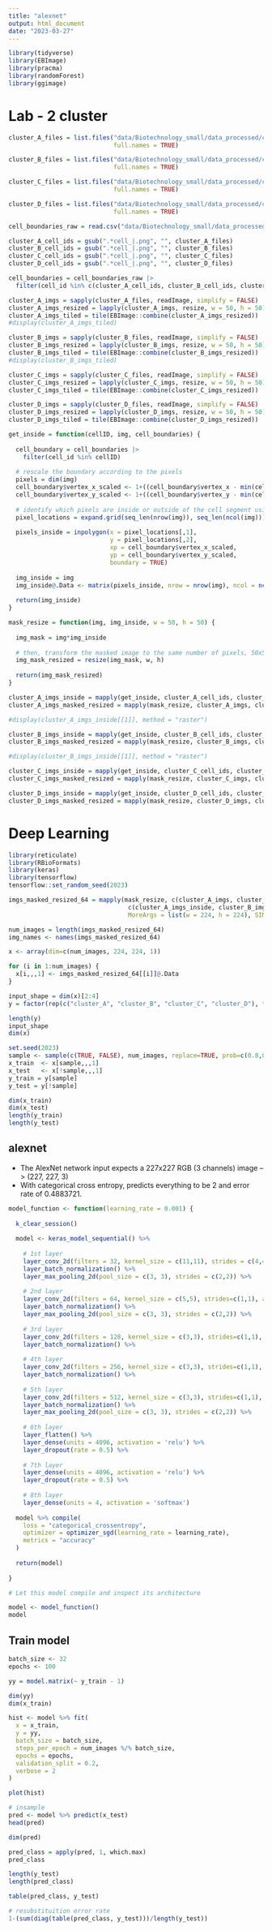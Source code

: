 ```yaml
---
title: "alexnet"
output: html_document
date: "2023-03-27"
---
```

```r
library(tidyverse)
library(EBImage)
library(pracma)
library(randomForest)
library(ggimage)
```

# Lab - 2 cluster

```r
cluster_A_files = list.files("data/Biotechnology_small/data_processed/cell_images/cluster_8/",
                             full.names = TRUE)

cluster_B_files = list.files("data/Biotechnology_small/data_processed/cell_images/cluster_13/",
                             full.names = TRUE)

cluster_C_files = list.files("data/Biotechnology_small/data_processed/cell_images/cluster_22/",
                             full.names = TRUE)

cluster_D_files = list.files("data/Biotechnology_small/data_processed/cell_images/cluster_2/",
                             full.names = TRUE)

cell_boundaries_raw = read.csv("data/Biotechnology_small/data_processed/cell_boundaries.csv.gz")

cluster_A_cell_ids = gsub(".*cell_|.png", "", cluster_A_files)
cluster_B_cell_ids = gsub(".*cell_|.png", "", cluster_B_files)
cluster_C_cell_ids = gsub(".*cell_|.png", "", cluster_C_files)
cluster_D_cell_ids = gsub(".*cell_|.png", "", cluster_D_files)

cell_boundaries = cell_boundaries_raw |>
  filter(cell_id %in% c(cluster_A_cell_ids, cluster_B_cell_ids, cluster_C_cell_ids, cluster_D_cell_ids))

cluster_A_imgs = sapply(cluster_A_files, readImage, simplify = FALSE)
cluster_A_imgs_resized = lapply(cluster_A_imgs, resize, w = 50, h = 50)
cluster_A_imgs_tiled = tile(EBImage::combine(cluster_A_imgs_resized))
#display(cluster_A_imgs_tiled)

cluster_B_imgs = sapply(cluster_B_files, readImage, simplify = FALSE)
cluster_B_imgs_resized = lapply(cluster_B_imgs, resize, w = 50, h = 50)
cluster_B_imgs_tiled = tile(EBImage::combine(cluster_B_imgs_resized))
#display(cluster_B_imgs_tiled)

cluster_C_imgs = sapply(cluster_C_files, readImage, simplify = FALSE)
cluster_C_imgs_resized = lapply(cluster_C_imgs, resize, w = 50, h = 50)
cluster_C_imgs_tiled = tile(EBImage::combine(cluster_C_imgs_resized))

cluster_D_imgs = sapply(cluster_D_files, readImage, simplify = FALSE)
cluster_D_imgs_resized = lapply(cluster_D_imgs, resize, w = 50, h = 50)
cluster_D_imgs_tiled = tile(EBImage::combine(cluster_D_imgs_resized))

```

```r
get_inside = function(cellID, img, cell_boundaries) {
  
  cell_boundary = cell_boundaries |>
    filter(cell_id %in% cellID)
  
  # rescale the boundary according to the pixels
  pixels = dim(img)
  cell_boundary$vertex_x_scaled <- 1+((cell_boundary$vertex_x - min(cell_boundary$vertex_x))/0.2125)
  cell_boundary$vertex_y_scaled <- 1+((cell_boundary$vertex_y - min(cell_boundary$vertex_y))/0.2125)
  
  # identify which pixels are inside or outside of the cell segment using inpolygon
  pixel_locations = expand.grid(seq_len(nrow(img)), seq_len(ncol(img)))
  
  pixels_inside = inpolygon(x = pixel_locations[,1],
                            y = pixel_locations[,2],
                            xp = cell_boundary$vertex_x_scaled,
                            yp = cell_boundary$vertex_y_scaled,
                            boundary = TRUE)
  
  img_inside = img
  img_inside@.Data <- matrix(pixels_inside, nrow = nrow(img), ncol = ncol(img))
  
  return(img_inside)
}

mask_resize = function(img, img_inside, w = 50, h = 50) {
  
  img_mask = img*img_inside
  
  # then, transform the masked image to the same number of pixels, 50x50
  img_mask_resized = resize(img_mask, w, h)
  
  return(img_mask_resized)
}
```

```r
cluster_A_imgs_inside = mapply(get_inside, cluster_A_cell_ids, cluster_A_imgs, MoreArgs = list(cell_boundaries = cell_boundaries), SIMPLIFY = FALSE)
cluster_A_imgs_masked_resized = mapply(mask_resize, cluster_A_imgs, cluster_A_imgs_inside, SIMPLIFY = FALSE)

#display(cluster_A_imgs_inside[[1]], method = "raster")
```

```r
cluster_B_imgs_inside = mapply(get_inside, cluster_B_cell_ids, cluster_B_imgs, MoreArgs = list(cell_boundaries = cell_boundaries), SIMPLIFY = FALSE)
cluster_B_imgs_masked_resized = mapply(mask_resize, cluster_B_imgs, cluster_B_imgs_inside, SIMPLIFY = FALSE)

#display(cluster_B_imgs_inside[[1]], method = "raster")
```


```r
cluster_C_imgs_inside = mapply(get_inside, cluster_C_cell_ids, cluster_C_imgs, MoreArgs = list(cell_boundaries = cell_boundaries), SIMPLIFY = FALSE)
cluster_C_imgs_masked_resized = mapply(mask_resize, cluster_C_imgs, cluster_C_imgs_inside, SIMPLIFY = FALSE)

cluster_D_imgs_inside = mapply(get_inside, cluster_D_cell_ids, cluster_D_imgs, MoreArgs = list(cell_boundaries = cell_boundaries), SIMPLIFY = FALSE)
cluster_D_imgs_masked_resized = mapply(mask_resize, cluster_D_imgs, cluster_D_imgs_inside, SIMPLIFY = FALSE)
```

# Deep Learning
```r
library(reticulate)
library(RBioFormats)
library(keras)
library(tensorflow)
tensorflow::set_random_seed(2023)

imgs_masked_resized_64 = mapply(mask_resize, c(cluster_A_imgs, cluster_B_imgs, cluster_C_imgs, cluster_D_imgs),
                                 c(cluster_A_imgs_inside, cluster_B_imgs_inside, cluster_C_imgs_inside, cluster_D_imgs_inside),
                                 MoreArgs = list(w = 224, h = 224), SIMPLIFY = FALSE)

num_images = length(imgs_masked_resized_64)
img_names <- names(imgs_masked_resized_64)

x <- array(dim=c(num_images, 224, 224, 1))

for (i in 1:num_images) {
  x[i,,,1] <- imgs_masked_resized_64[[i]]@.Data
}

input_shape = dim(x)[2:4]
y = factor(rep(c("cluster_A", "cluster_B", "cluster_C", "cluster_D"), times = c(length(cluster_A_cell_ids), length(cluster_B_cell_ids), length(cluster_C_cell_ids), length(cluster_D_cell_ids))))
```

```r
length(y)
input_shape
dim(x)
```

```r
set.seed(2023)
sample <- sample(c(TRUE, FALSE), num_images, replace=TRUE, prob=c(0.8,0.2))
x_train  <- x[sample,,,1]
x_test   <- x[!sample,,,1]
y_train = y[sample]
y_test = y[!sample]
```

```r
dim(x_train)
dim(x_test)
length(y_train)
length(y_test)
```


## alexnet
- The AlexNet network input expects a 227x227 RGB (3 channels) image --> (227, 227, 3)
- With categorical cross entropy, predicts everything to be 2 and error rate of 0.4883721.

```r
model_function <- function(learning_rate = 0.001) {
  
  k_clear_session()
  
  model <- keras_model_sequential() %>%
    
    # 1st layer
    layer_conv_2d(filters = 32, kernel_size = c(11,11), strides = c(4,4), activation = 'relu', input_shape = input_shape, padding="same") %>% 
    layer_batch_normalization() %>%
    layer_max_pooling_2d(pool_size = c(3, 3), strides = c(2,2)) %>% 
    
    # 2nd layer
    layer_conv_2d(filters = 64, kernel_size = c(5,5), strides=c(1,1), activation = 'relu', padding = "same") %>% 
    layer_batch_normalization() %>%
    layer_max_pooling_2d(pool_size = c(3, 3), strides = c(2,2)) %>% 
    
    # 3rd layer
    layer_conv_2d(filters = 128, kernel_size = c(3,3), strides=c(1,1), activation = 'relu', padding = "same") %>% 
    layer_batch_normalization() %>%
    
    # 4th layer
    layer_conv_2d(filters = 256, kernel_size = c(3,3), strides=c(1,1), activation = 'relu', padding = "same") %>%
    layer_batch_normalization() %>%
    
    # 5th layer
    layer_conv_2d(filters = 512, kernel_size = c(3,3), strides=c(1,1), activation = 'relu', padding = "same") %>% 
    layer_batch_normalization() %>%
    layer_max_pooling_2d(pool_size = c(3, 3), strides = c(2,2)) %>% 
    
    # 6th layer
    layer_flatten() %>% 
    layer_dense(units = 4096, activation = 'relu') %>% 
    layer_dropout(rate = 0.5) %>% 
    
    # 7th layer
    layer_dense(units = 4096, activation = 'relu') %>%
    layer_dropout(rate = 0.5) %>%
    
    # 8th layer
    layer_dense(units = 4, activation = 'softmax')
  
  model %>% compile(
    loss = "categorical_crossentropy",
    optimizer = optimizer_sgd(learning_rate = learning_rate),
    metrics = "accuracy"
  )
  
  return(model)
  
}

# Let this model compile and inspect its architecture

model <- model_function()
model
```

## Train model
```r
batch_size <- 32
epochs <- 100

yy = model.matrix(~ y_train - 1)
```

```r
dim(yy)
dim(x_train)
```


```r
hist <- model %>% fit(
  x = x_train,
  y = yy,
  batch_size = batch_size,
  steps_per_epoch = num_images %/% batch_size,
  epochs = epochs, 
  validation_split = 0.2,
  verbose = 2
)

plot(hist)
```

```r
# insample 
pred <- model %>% predict(x_test)
head(pred)
```

```r
dim(pred)
```


```r
pred_class = apply(pred, 1, which.max)
pred_class
```
```r
length(y_test)
length(pred_class)
```

```r
table(pred_class, y_test)
```

```r
# resubstituition error rate
1-(sum(diag(table(pred_class, y_test)))/length(y_test))
```